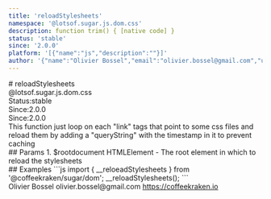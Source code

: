 ```yaml
---
title: 'reloadStylesheets'
namespace: '@lotsof.sugar.js.dom.css'
description: function trim() { [native code] }
status: 'stable'
since: '2.0.0'
platform: '[{"name":"js","description":""}]'
author: '{"name":"Olivier Bossel","email":"olivier.bossel@gmail.com","url":"https://coffeekraken.io"}'
---
```

<div class="docmap-mdx">
# reloadStylesheets
<div class="_namespace">@lotsof.sugar.js.dom.css</div>
<div class="_metas">
<div class="_status"><span class="_status-label">Status:</span><span class="_status-value -stable">stable</span></div>
<div class="_since"><span class="_since-label">Since:</span><span class="_since-value">2.0.0</span></div>
<div class="_since"><span class="_since-label">Since:</span><span class="_since-value">2.0.0</span></div>
</div>
<div class="_description">
This function just loop on each "link" tags that point to some css files
and reload them by adding a "queryString" with the timestamp in it
to prevent caching
</div>
<div class="_params">
## Params
1. <span class="_name">$root</span><span class="_default">document</span> <span class="_type">HTMLElement</span>
   - The root element in which to reload the stylesheets
</div>
<div class="_examples">
## Examples
```js
import { __reloeadStylesheets } from '@coffeekraken/sugar/dom';
__reloadStylesheets();
```
</div>
<div class="_author">
<span class="_name">Olivier Bossel</span>
<span class="_email">olivier.bossel@gmail.com</span>
<a href="https://coffeekraken.io" target="_blank" class="_url">https://coffeekraken.io</a>
</div>
</div>